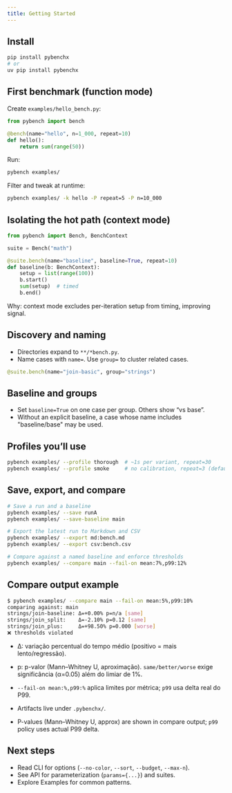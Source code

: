 ```yaml
---
title: Getting Started
---
```


## Install

```bash
pip install pybenchx
# or
uv pip install pybenchx
```

## First benchmark (function mode)

Create `examples/hello_bench.py`:

```python
from pybench import bench

@bench(name="hello", n=1_000, repeat=10)
def hello():
    return sum(range(50))
```

Run:

```bash
pybench examples/
```

Filter and tweak at runtime:

```bash
pybench examples/ -k hello -P repeat=5 -P n=10_000
```

## Isolating the hot path (context mode)

```python
from pybench import Bench, BenchContext

suite = Bench("math")

@suite.bench(name="baseline", baseline=True, repeat=10)
def baseline(b: BenchContext):
    setup = list(range(100))
    b.start()
    sum(setup)  # timed
    b.end()
```

Why: context mode excludes per-iteration setup from timing, improving signal.

## Discovery and naming

- Directories expand to `**/*bench.py`.
- Name cases with `name=`. Use `group=` to cluster related cases.

```python
@suite.bench(name="join-basic", group="strings")
```

## Baseline and groups

- Set `baseline=True` on one case per group. Others show “vs base”.
- Without an explicit baseline, a case whose name includes "baseline/base" may be used.

## Profiles you’ll use

```bash
pybench examples/ --profile thorough  # ~1s per variant, repeat=30
pybench examples/ --profile smoke     # no calibration, repeat=3 (default)
```

## Save, export, and compare

```bash
# Save a run and a baseline
pybench examples/ --save runA
pybench examples/ --save-baseline main

# Export the latest run to Markdown and CSV
pybench examples/ --export md:bench.md
pybench examples/ --export csv:bench.csv

# Compare against a named baseline and enforce thresholds
pybench examples/ --compare main --fail-on mean:7%,p99:12%
```

## Compare output example

```bash
$ pybench examples/ --compare main --fail-on mean:5%,p99:10%
comparing against: main
strings/join-baseline: Δ=+0.00% p=n/a [same]
strings/join_split:    Δ=-2.10% p=0.12 [same]
strings/join_plus:     Δ=+98.50% p=0.000 [worse]
❌ thresholds violated
```

- Δ: variação percentual do tempo médio (positivo = mais lento/regressão).
- p: p-valor (Mann–Whitney U, aproximação). `same/better/worse` exige significância (α=0.05) além do limiar de 1%.
- `--fail-on mean:%,p99:%` aplica limites por métrica; `p99` usa delta real do P99.

- Artifacts live under `.pybenchx/`.
- P-values (Mann–Whitney U, approx) are shown in compare output; `p99` policy uses actual P99 delta.

## Next steps

- Read CLI for options (`--no-color`, `--sort`, `--budget`, `--max-n`).
- See API for parameterization (`params={...}`) and suites.
- Explore Examples for common patterns.